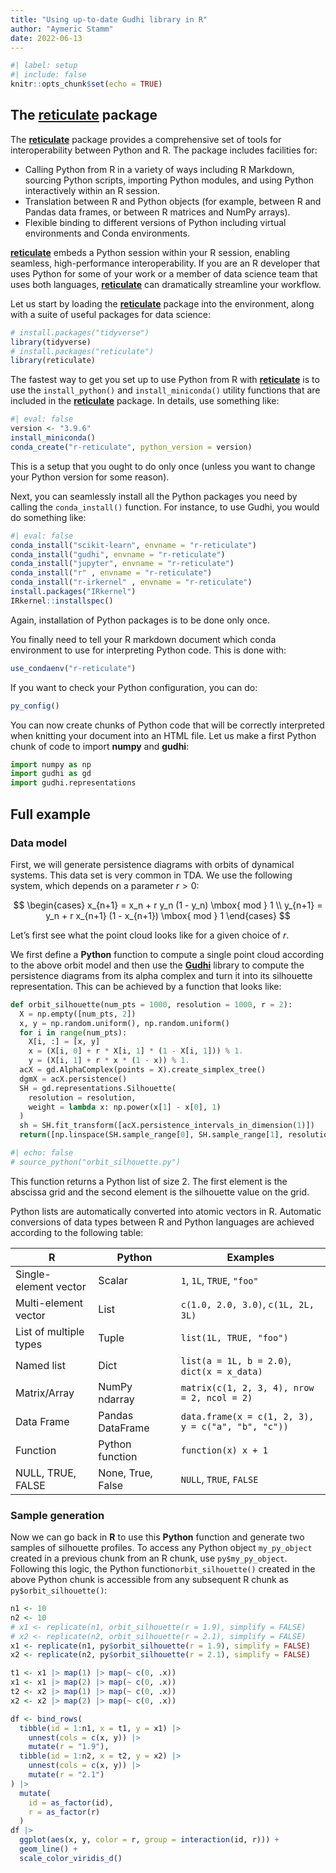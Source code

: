 ```yaml
---
title: "Using up-to-date Gudhi library in R"
author: "Aymeric Stamm"
date: 2022-06-13
---
```


```r
#| label: setup
#| include: false
knitr::opts_chunk$set(echo = TRUE)
```

## The [**reticulate**](https://rstudio.github.io/reticulate/) package

The [**reticulate**](https://rstudio.github.io/reticulate/) package
provides a comprehensive set of tools for interoperability between
Python and R. The package includes facilities for:

-   Calling Python from R in a variety of ways including R Markdown,
    sourcing Python scripts, importing Python modules, and using Python
    interactively within an R session.
-   Translation between R and Python objects (for example, between R and
    Pandas data frames, or between R matrices and NumPy arrays).
-   Flexible binding to different versions of Python including virtual
    environments and Conda environments.

[**reticulate**](https://rstudio.github.io/reticulate/) embeds a Python
session within your R session, enabling seamless, high-performance
interoperability. If you are an R developer that uses Python for some of
your work or a member of data science team that uses both languages,
[**reticulate**](https://rstudio.github.io/reticulate/) can dramatically
streamline your workflow.

Let us start by loading the
[**reticulate**](https://rstudio.github.io/reticulate/) package into the
environment, along with a suite of useful packages for data science:

```r
# install.packages("tidyverse")
library(tidyverse)
# install.packages("reticulate")
library(reticulate)
```

The fastest way to get you set up to use Python from R with
[**reticulate**](https://rstudio.github.io/reticulate/) is to use the
`install_python()` and `install_miniconda()` utility functions that are
included in the [**reticulate**](https://rstudio.github.io/reticulate/)
package. In details, use something like:

```r
#| eval: false
version <- "3.9.6"
install_miniconda()
conda_create("r-reticulate", python_version = version)
```

This is a setup that you ought to do only once (unless you want to
change your Python version for some reason).

Next, you can seamlessly install all the Python packages you need by
calling the `conda_install()` function. For instance, to use Gudhi, you
would do something like:

```r
#| eval: false
conda_install("scikit-learn", envname = "r-reticulate")
conda_install("gudhi", envname = "r-reticulate")
conda_install("jupyter", envname = "r-reticulate")
conda_install("r" , envname = "r-reticulate")
conda_install("r-irkernel" , envname = "r-reticulate")
install.packages("IRkernel")
IRkernel::installspec()
```

Again, installation of Python packages is to be done only once.

You finally need to tell your R markdown document which conda
environment to use for interpreting Python code. This is done with:

```r
use_condaenv("r-reticulate")
```

If you want to check your Python configuration, you can do:

```r
py_config()
```

You can now create chunks of Python code that will be correctly
interpreted when knitting your document into an HTML file. Let us make a
first Python chunk of code to import **numpy** and **gudhi**:

```python
import numpy as np
import gudhi as gd
import gudhi.representations
```

## Full example

### Data model

First, we will generate persistence diagrams with orbits of dynamical
systems. This data set is very common in TDA. We use the following
system, which depends on a parameter $r > 0$:

$$
\begin{cases}
x_{n+1} = x_n + r y_n (1 - y_n) \mbox{ mod } 1 \\
y_{n+1} = y_n + r x_{n+1} (1 - x_{n+1}) \mbox{ mod } 1
\end{cases}
$$

Let's first see what the point cloud looks like for a given choice of
$r$.

We first define a **Python** function to compute a single point cloud
according to the above orbit model and then use the
[**Gudhi**](https://gudhi.inria.fr) library to compute the persistence
diagrams from its alpha complex and turn it into its silhouette
representation. This can be achieved by a function that looks like:

```python
def orbit_silhouette(num_pts = 1000, resolution = 1000, r = 2):
  X = np.empty([num_pts, 2])
  x, y = np.random.uniform(), np.random.uniform()
  for i in range(num_pts):
    X[i, :] = [x, y]
    x = (X[i, 0] + r * X[i, 1] * (1 - X[i, 1])) % 1.
    y = (X[i, 1] + r * x * (1 - x)) % 1.
  acX = gd.AlphaComplex(points = X).create_simplex_tree()
  dgmX = acX.persistence()
  SH = gd.representations.Silhouette(
    resolution = resolution, 
    weight = lambda x: np.power(x[1] - x[0], 1)
  )
  sh = SH.fit_transform([acX.persistence_intervals_in_dimension(1)])
  return([np.linspace(SH.sample_range[0], SH.sample_range[1], resolution), sh[0]])
```

```r
#| echo: false
# source_python("orbit_silhouette.py")
```

This function returns a Python list of size 2. The first element is the
abscissa grid and the second element is the silhouette value on the
grid.

Python lists are automatically converted into atomic vectors in R.
Automatic conversions of data types between R and Python languages are
achieved according to the following table:

| R                      | Python            | Examples                                           |
|-------------------|-------------------|----------------------------------|
| Single-element vector  | Scalar            | `1`, `1L`, `TRUE`, `"foo"`                         |
| Multi-element vector   | List              | `c(1.0, 2.0, 3.0)`, `c(1L, 2L, 3L)`                |
| List of multiple types | Tuple             | `list(1L, TRUE, "foo")`                            |
| Named list             | Dict              | `list(a = 1L, b = 2.0)`, `dict(x = x_data)`        |
| Matrix/Array           | NumPy ndarray     | `matrix(c(1, 2, 3, 4), nrow = 2, ncol = 2)`        |
| Data Frame             | Pandas DataFrame  | `data.frame(x = c(1, 2, 3), y = c("a", "b", "c"))` |
| Function               | Python function   | `function(x) x + 1`                                |
| NULL, TRUE, FALSE      | None, True, False | `NULL`, `TRUE`, `FALSE`                            |

### Sample generation

Now we can go back in **R** to use this **Python** function and generate
two samples of silhouette profiles. To access any Python object
`my_py_object` created in a previous chunk from an R chunk, use
`py$my_py_object`. Following this logic, the Python
function`orbit_silhouette()` created in the above Python chunk is
accessible from any subsequent R chunk as `py$orbit_silhouette()`:

```r
n1 <- 10
n2 <- 10
# x1 <- replicate(n1, orbit_silhouette(r = 1.9), simplify = FALSE)
# x2 <- replicate(n2, orbit_silhouette(r = 2.1), simplify = FALSE)
x1 <- replicate(n1, py$orbit_silhouette(r = 1.9), simplify = FALSE)
x2 <- replicate(n2, py$orbit_silhouette(r = 2.1), simplify = FALSE)

t1 <- x1 |> map(1) |> map(~ c(0, .x))
x1 <- x1 |> map(2) |> map(~ c(0, .x))
t2 <- x2 |> map(1) |> map(~ c(0, .x))
x2 <- x2 |> map(2) |> map(~ c(0, .x))

df <- bind_rows(
  tibble(id = 1:n1, x = t1, y = x1) |> 
    unnest(cols = c(x, y)) |> 
    mutate(r = "1.9"), 
  tibble(id = 1:n2, x = t2, y = x2) |> 
    unnest(cols = c(x, y)) |> 
    mutate(r = "2.1")
) |> 
  mutate(
    id = as_factor(id), 
    r = as_factor(r)
  )
df |> 
  ggplot(aes(x, y, color = r, group = interaction(id, r))) +
  geom_line() + 
  scale_color_viridis_d()
```

